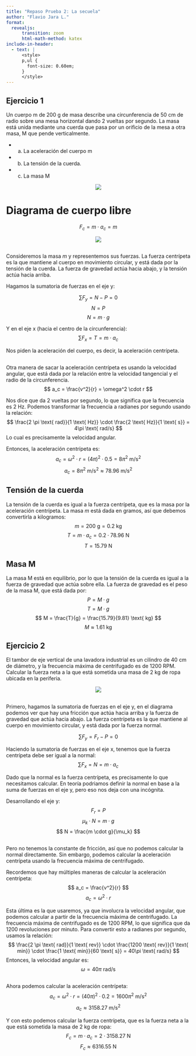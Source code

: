 ```yaml
---
title: "Repaso Prueba 2: La secuela"
author: "Flavio Jara L."
format:
  revealjs:
      transition: zoom
      html-math-method: katex
include-in-header:
  - text: |
      <style>
      p,ul {
        font-size: 0.60em;
      }
      </style>
---
```


## Ejercicio 1
Un cuerpo m de 200 g de masa describe una circunferencia de 50 cm de radio sobre una mesa horizontal dando 2 vueltas por segundo. La masa está unida mediante una cuerda que pasa por un orificio de la mesa a otra masa, M que pende verticalmente.

- a) La aceleración del cuerpo m

- b) La tensión de la cuerda.

- c) La masa M


::: {style="text-align:center; width:50%; margin-left: auto; margin-right: auto;"}
![](./1.png)
:::

# Diagrama de cuerpo libre
$$ F_c = m \cdot a_c = m$$

::: {style="text-align:center; width:40%; margin-left: auto; margin-right: auto;"}
![](./2.png)
:::

##
Consideremos la masa $m$ y representemos sus fuerzas. La fuerza centrípeta es la que mantiene al cuerpo en movimiento circular, y está dada por la tensión de la cuerda. La fuerza de gravedad actúa hacia abajo, y la tensión actúa hacia arriba.

Hagamos la sumatoria de fuerzas en el eje y:

$$ \sum F_y = N - P = 0 $$
$$ N = P $$
$$ N = m \cdot g $$

Y en el eje x (hacia el centro de la circunferencia):
$$ \sum F_x = T = m \cdot a_c $$

Nos piden la aceleración del cuerpo, es decir, la aceleración centrípeta.

##
Otra manera de sacar la aceleración centrípeta es usando la velocidad angular, que está dada por la relación entre la velocidad tangencial y el radio de la circunferencia.
$$ a_c = \frac{v^2}{r} = \omega^2 \cdot r $$

Nos dice que da 2 vueltas por segundo, lo que significa que la frecuencia es 2 Hz. Podemos transformar la frecuencia a radianes por segundo usando la relación:
$$ \frac{2 \pi \text{ rad}}{1 \text{ Hz}} \cdot \frac{2 \text{ Hz}}{1 \text{ s}} = 4\pi \text{ rad/s} $$
Lo cual es precisamente la velocidad angular.

Entonces, la aceleración centrípeta es:
$$ a_c = \omega^2 \cdot r = (4\pi)^2 \cdot 0.5 = 8\pi^2 \text{ m/s}^2 $$
$$ a_c = 8\pi^2 \text{ m/s}^2 \approx 78.96 \text{ m/s}^2 $$

## Tensión de la cuerda
La tensión de la cuerda es igual a la fuerza centrípeta, que es la masa por la aceleración centrípeta. La masa $m$ está dada en gramos, así que debemos convertirla a kilogramos:
$$ m = 200 \text{ g} = 0.2 \text{ kg} $$
$$ T = m \cdot a_c = 0.2 \cdot 78.96 \text{ N} $$
$$ T = 15.79 \text{ N} $$

## Masa M
La masa M está en equilibrio, por lo que la tensión de la cuerda es igual a la fuerza de gravedad que actúa sobre ella. La fuerza de gravedad es el peso de la masa M, que está dada por:
$$ P = M \cdot g $$
$$ T = M \cdot g $$
$$ M = \frac{T}{g} = \frac{15.79}{9.81} \text{ kg} $$
$$ M \approx 1.61 \text{ kg} $$


## Ejercicio 2
El tambor de eje vertical de una lavadora industrial es un cilindro de 40 cm de diámetro, y la frecuencia máxima de centrifugado es de 1200 RPM. Calcular la fuerza neta a la que está sometida una masa de 2 kg de ropa ubicada en la periferia.

::: {style="text-align:center; width:30%; margin-left: auto; margin-right: auto;"}
![](./3.png)
:::

##
Primero, hagamos la sumatoria de fuerzas en el eje y, en el diagrama podemos ver que hay una fricción que actúa hacia arriba y la fuerza de gravedad que actúa hacia abajo. La fuerza centrípeta es la que mantiene al cuerpo en movimiento circular, y está dada por la fuerza normal.

$$ \sum F_y = F_r - P = 0 $$

Haciendo la sumatoria de fuerzas en el eje x, tenemos que la fuerza centrípeta debe ser igual a la normal:
$$ \sum F_x = N = m \cdot a_c $$

Dado que la normal es la fuerza centrípeta, es precisamente lo que necesitamos calcular. En teoría podriamos definir la normal en base a la suma de fuerzas en el eje y, pero eso nos deja con una incógnita.

Desarrollando el eje y:
$$ F_r = P $$
$$ \mu_k \cdot N = m \cdot g $$
$$ N = \frac{m \cdot g}{\mu_k} $$

##
Pero no tenemos la constante de fricción, así que no podemos calcular la normal directamente. Sin embargo, podemos calcular la aceleración centrípeta usando la frecuencia máxima de centrifugado.

Recordemos que hay múltiples maneras de calcular la aceleración centrípeta:
$$ a_c = \frac{v^2}{r} $$
$$ a_c = \omega^2 \cdot r $$

Esta última es la que usaremos, ya que involucra la velocidad angular, que podemos calcular a partir de la frecuencia máxima de centrifugado.
La frecuencia máxima de centrifugado es de 1200 RPM, lo que significa que da 1200 revoluciones por minuto. Para convertir esto a radianes por segundo, usamos la relación:
$$ \frac{2 \pi \text{ rad}}{1 \text{ rev}} \cdot \frac{1200 \text{ rev}}{1 \text{ min}} \cdot \frac{1 \text{ min}}{60 \text{ s}} = 40\pi \text{ rad/s} $$
Entonces, la velocidad angular es:
$$ \omega = 40\pi \text{ rad/s} $$

##
Ahora podemos calcular la aceleración centrípeta:
$$ a_c = \omega^2 \cdot r = (40\pi)^2 \cdot 0.2 = 1600\pi^2 \text{ m/s}^2 $$
$$ a_c \approx 3158.27 \text{ m/s}^2 $$

Y con esto podemos calcular la fuerza centrípeta, que es la fuerza neta a la que está sometida la masa de 2 kg de ropa:
$$ F_c = m \cdot a_c = 2 \cdot 3158.27 \text{ N} $$
$$ F_c \approx 6316.55 \text{ N} $$

